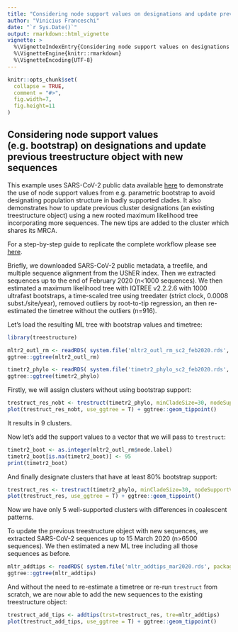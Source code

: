 ```yaml
---
title: "Considering node support values on designations and update previous treestructure object with new sequences"
author: "Vinicius Franceschi"
date: "`r Sys.Date()`"
output: rmarkdown::html_vignette
vignette: >
  %\VignetteIndexEntry{Considering node support values on designations and update previous treestructure object with new sequences}
  %\VignetteEngine{knitr::rmarkdown}
  %\VignetteEncoding{UTF-8}
---
```


```r
knitr::opts_chunk$set(
  collapse = TRUE,
  comment = "#>",
  fig.width=7,
  fig.height=11
)
```

## Considering node support values (e.g. bootstrap) on designations and update previous treestructure object with new sequences

This example uses SARS-CoV-2 public data available [here](https://hgdownload.soe.ucsc.edu/goldenPath/wuhCor1/UShER_SARS-CoV-2//2022/04/02/) to demonstrate the use of node support values from e.g. parametric bootstrap to avoid designating population structure in badly supported clades. It also demonstrates how to update previous cluster designations (an existing treestructure object) using a new rooted maximum likelihood tree incorporating more sequences. The new tips are added to the cluster which shares its MRCA.

For a step-by-step guide to replicate the complete workflow please see [here](https://github.com/vinibfranc/demo_treestructure/blob/main/R/prepare.R).

Briefly, we downloaded SARS-CoV-2 public metadata, a treefile, and multiple sequence alignment from the UShER index. Then we extracted sequences up to the end of February 2020 (n<1000 sequences). We then estimated a maximum likelihood tree with IQTREE v2.2.2.6 with 1000 ultrafast bootstraps, a time-scaled tree using treedater (strict clock, 0.0008 subst./site/year), removed outliers by root-to-tip regression, an then re-estimated the timetree without the outliers (n=916).

Let's load the resulting ML tree with bootstrap values and timetree:

```r
library(treestructure)
```

```r
mltr2_outl_rm <- readRDS( system.file('mltr2_outl_rm_sc2_feb2020.rds', package='treestructure') )
ggtree::ggtree(mltr2_outl_rm)
```

```r
timetr2_phylo <- readRDS( system.file('timetr2_phylo_sc2_feb2020.rds', package='treestructure') )
ggtree::ggtree(timetr2_phylo)
```

Firstly, we will assign clusters without using bootstrap support:

```r
trestruct_res_nobt <- trestruct(timetr2_phylo, minCladeSize=30, nodeSupportValues=FALSE, level=0.01)
plot(trestruct_res_nobt, use_ggtree = T) + ggtree::geom_tippoint()
```

It results in 9 clusters.

Now let's add the support values to a vector that we will pass to `trestruct`:

```r
timetr2_boot <- as.integer(mltr2_outl_rm$node.label)
timetr2_boot[is.na(timetr2_boot)] <- 95
print(timetr2_boot)
```

And finally designate clusters that have at least 80% bootstrap support:

```r
trestruct_res <- trestruct(timetr2_phylo, minCladeSize=30, nodeSupportValues=timetr2_boot, nodeSupportThreshold=80, level=0.01)
plot(trestruct_res, use_ggtree = T) + ggtree::geom_tippoint()
```

Now we have only 5 well-supported clusters with differences in coalescent patterns.

To update the previous treestructure object with new sequences, we extracted SARS-CoV-2 sequences up to 15 March 2020 (n>6500 sequences). We then estimated a new ML tree including all those sequences as before.

```r
mltr_addtips <- readRDS( system.file('mltr_addtips_mar2020.rds', package='treestructure') )
ggtree::ggtree(mltr_addtips)
```

And without the need to re-estimate a timetree or re-run `trestruct` from scratch, we are now able to add the new sequences to the existing treestructure object:

```r
trestruct_add_tips <- addtips(trst=trestruct_res, tre=mltr_addtips)
plot(trestruct_add_tips, use_ggtree = T) + ggtree::geom_tippoint()
```
